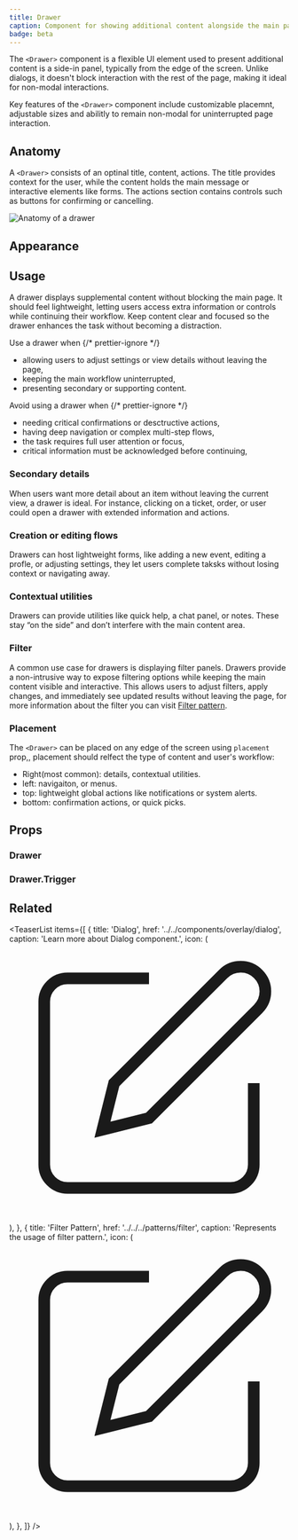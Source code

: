 ```yaml
---
title: Drawer
caption: Component for showing additional content alongside the main page..
badge: beta
---
```


The `<Drawer>` component is a flexible UI element used to present additional content is a side-in panel, typically from the edge of the screen. Unlike dialogs, it doesn't block interaction with the rest of the page, making it ideal for non-modal interactions.

Key features of the `<Drawer>` component include customizable placemnt, adjustable sizes and abilitly to remain non-modal for uninterrupted page interaction.

## Anatomy

A `<Drawer>` consists of an optinal title, content, actions. The title provides context for the user, while the content holds the main message or interactive elements like forms. The actions section contains controls such as buttons for confirming or cancelling.

<Image
  src="/drawer/drawer-anatomy.jpg"
  alt="Anatomy of a drawer"
  width={800}
  height={550}
  className="mx-auto block"
/>

## Appearance

<AppearanceDemo component={title} />

<AppearanceTable component={title} />

## Usage

A drawer displays supplemental content without blocking the main page. It should feel lightweight, letting users access extra information or controls while continuing their workflow. Keep content clear and focused so the drawer enhances the task without becoming a distraction.

<GuidelineTiles>
<Do>
  <Do.Description>
    Use a drawer when
    {/* prettier-ignore */}
    <ul>
      <li>allowing users to adjust settings or view details without leaving the page,</li>
      <li>keeping the main workflow uninterrupted,</li>
      <li>presenting secondary or supporting content.</li>
    </ul>
  </Do.Description>
</Do>

<Dont>
  <Dont.Description>
    Avoid using a drawer when
    {/* prettier-ignore */}
    <ul>
      <li>needing critical confirmations or desctructive actions,</li>
      <li>having deep navigation or complex multi-step flows,</li>
      <li>the task requires full user attention or focus,</li>
      <li>critical information must be acknowledged before continuing,</li>
    </ul>
  </Dont.Description>
</Dont>
</GuidelineTiles>

### Secondary details

When users want more detail about an item without leaving the current view, a drawer is ideal. For instance, clicking on a ticket, order, or user could open a drawer with extended information and actions.

<ComponentDemo file="./drawer-secondary-details.demo.tsx" />

### Creation or editing flows

Drawers can host lightweight forms, like adding a new event, editing a profle, or adjusting settings, they let users complete taksks without losing context or navigating away.

<ComponentDemo file="./drawer-edit-flow.demo.tsx" />

### Contextual utilities

Drawers can provide utilities like quick help, a chat panel, or notes. These stay “on the side” and don’t interfere with the main content area.

<ComponentDemo file="./drawer-contextual-utility.demo.tsx" />

### Filter

A common use case for drawers is displaying filter panels. Drawers provide a non-intrusive way to expose filtering options while keeping the main content visible and interactive. This allows users to adjust filters, apply changes, and immediately see updated results without leaving the page, for more information about the filter you can visit [Filter pattern](/patterns/filter).

### Placement

The `<Drawer>` can be placed on any edge of the screen using `placement` prop,, placement should relfect the type of content and user's workflow:

- Right(most common): details, contextual utilities.
- left: navigaiton, or menus.
- top: lightweight global actions like notifications or system alerts.
- bottom: confirmation actions, or quick picks.

<ComponentDemo file="./drawer-placement.demo.tsx" />

## Props

<StorybookHintMessage component={title} />

### Drawer

<PropsTable component={title} />

### Drawer.Trigger

<PropsTable component="DrawerTrigger" />

## Related

<TeaserList
  items={[
    {
      title: 'Dialog',
      href: '../../components/overlay/dialog',
      caption: 'Learn more about Dialog component.',
      icon: (
        <svg
          xmlns="http://www.w3.org/2000/svg"
          width={24}
          height={24}
          viewBox="0 0 24 24"
          fill="none"
          stroke="currentColor"
          strokeWidth={2}
          strokeLinecap="round"
          strokeLinejoin="round"
        >
          <path d="M12 3H5a2 2 0 00-2 2v14a2 2 0 002 2h14a2 2 0 002-2v-7" />
          <path d="M18.375 2.625a2.121 2.121 0 113 3L12 15l-4 1 1-4z" />
        </svg>
      ),
    },
    {
      title: 'Filter Pattern',
      href: '../../../patterns/filter',
      caption: 'Represents the usage of filter pattern.',
      icon: (
        <svg
          xmlns="http://www.w3.org/2000/svg"
          width={24}
          height={24}
          viewBox="0 0 24 24"
          fill="none"
          stroke="currentColor"
          strokeWidth={2}
          strokeLinecap="round"
          strokeLinejoin="round"
        >
          <path d="M12 3H5a2 2 0 00-2 2v14a2 2 0 002 2h14a2 2 0 002-2v-7" />
          <path d="M18.375 2.625a2.121 2.121 0 113 3L12 15l-4 1 1-4z" />
        </svg>
      ),
    },
  ]}
/>
